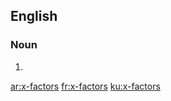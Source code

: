 {{also|x factors|X factors}}
==English==

===Noun===
{{head|en|noun plural form}}

# {{plural of|x-factor|lang=en}}

[[ar:x-factors]]
[[fr:x-factors]]
[[ku:x-factors]]